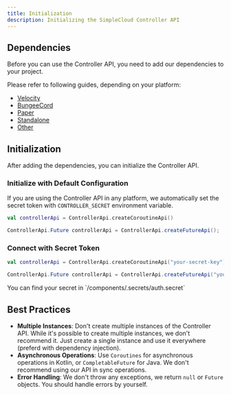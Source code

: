 ```yaml
---
title: Initialization
description: Initializing the SimpleCloud Controller API
---
```


## Dependencies

Before you can use the Controller API, you need to add our dependencies to your project.

Please refer to following guides, depending on your platform:

- [Velocity](/docs/developers/getting-started/velocity)
- [BungeeCord](/docs/developers/getting-started/bungeecord)
- [Paper](/docs/developers/getting-started/paper)
- [Standalone](/docs/developers/getting-started/standalone)
- [Other](/docs/developers/getting-started/other)

## Initialization

After adding the dependencies, you can initialize the Controller API.

### Initialize with Default Configuration

If you are using the Controller API in any platform, we automatically set the secret token with `CONTROLLER_SECRET` environment variable.

```kotlin tab="Kotlin"
val controllerApi = ControllerApi.createCoroutineApi()
```

```java tab="Java"
ControllerApi.Future controllerApi = ControllerApi.createFutureApi();
```

### Connect with Secret Token

```kotlin tab="Kotlin"
val controllerApi = ControllerApi.createCoroutineApi("your-secret-key")
```

```java tab="Java"
ControllerApi.Future controllerApi = ControllerApi.createFutureApi("your-secret-key");
```

<Callout>
    You can find your secret in `<installation-dir>/components/.secrets/auth.secret`
</Callout>

## Best Practices

- **Multiple Instances**: Don't create multiple instances of the Controller API. While it's possible to create multiple instances, we don't recommend it. Just create a single instance and use it everywhere (preferd with dependency injection).
- **Asynchronous Operations**: Use `Coroutines` for asynchronous operations in Kotlin, or `CompletableFuture` for Java. We don't recommend using our API in sync operations.
- **Error Handling**: We don't throw any exceptions, we return `null` or `Future` objects. You should handle errors by yourself.
